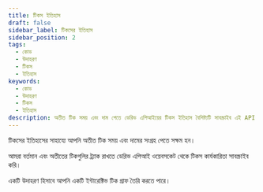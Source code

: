 ```yaml
---
title: টিকস ইতিহাস
draft: false
sidebar_label: টিকসের ইতিহাস
sidebar_position: 2
tags:
  - কোড
  - উদাহরণ
  - টিকস
  - ইতিহাস
keywords:
  - কোড
  - উদাহরণ
  - টিকস
  - ইতিহাস
description: অতীত টিক সময় এবং দাম পেতে ডেরিভ এপিআইয়ের টিকস ইতিহাস বৈশিষ্ট্যটি সাবস্ক্রাইব এই API উদাহরণ দিয়ে আপনার ট্রেডিং অ্যাপে এই বৈশিষ্ট্যটি একীভূত করুন।
---
```



টিকসের ইতিহাসের সাহায্যে আপনি অতীত টিক সময় এবং দামের সংগ্রহ পেতে সক্ষম হন।

<SandboxIframe sandbox={sandboxes.ticks_history} />

<RenderOfficialContents>
  <p>আমরা বর্তমান এবং অতীতের টিকগুলির ট্র্যাক রাখতে ডেরিভ এপিআই ওয়েবসকেট থেকে টিকস কার্যকারিতা সাবস্ক্রাইব করি।</p>
</RenderOfficialContents>

একটি উদাহরণ হিসাবে আপনি একটি ইন্টারেক্টিভ টিক গ্রাফ তৈরি করতে পারে।

